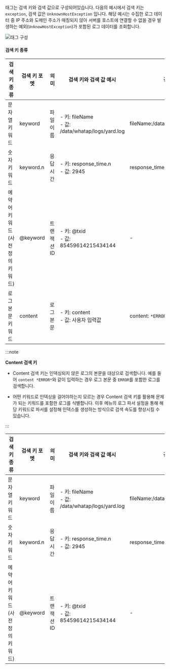 태그는 검색 키와 검색 값으로 구성되어있습니다. 다음의 예시에서 검색 키는 `exception`, 검색 값은 `UnknownHostException` 입니다. 해당 예시는 수집한 로그 데이터 중 IP 주소와 도메인 주소가 매칭되지 않아 서버를 호스트에 연결할 수 없을 경우 발생하는 예외(`UnknowHostException`)가 포함된 로그 데이터를 조회합니다.

![태그 구성](/img/log-filter-comp.png)

#### 검색 키 종류

<InDoc pages="log-lt,aws-log-lt">

|검색 키 종류|검색 키 포멧|의미|검색 키와 검색 값 예시|검색 예시|
|---|---|---|---|---|
|문자열 키워드|keyword|파일 이름|- 키: fileName<br/> - 값: /data/whatap/logs/yard.log|fileName:/data/whatap/logs/yard.log|
|숫자 키워드|keyword.n|응답시간|- 키: response_time.n<br/> - 값: 2945|response_time.n>=2945|
|예약어 키워드<br/>(사전 정의 키워드)|@keyword|트랜잭션 ID|- 키: @txid<br/> - 값: 85459614215434144|-|
|로그 본문 키워드|content|로그 본문|- 키: content<br/> - 값: 사용자 입력값|content: `*ERROR*`|

:::note

**Content 검색 키**

* Content 검색 키는 인덱싱되지 않은 로그의 본문을 대상으로 검색합니다. 예를 들어 `content *ERROR*`와 같이 입력하는 경우 로그 본문 중 `ERROR`를 포함한 로그를 검색합니다. 

* 어떤 키워드로 인덱싱을 걸어야하는지 모르는 경우 Content 검색 키를 활용해 문제가 되는 키워드를 포함한 로그를 식별합니다. 이후 <Cmdname sid="side_logSetting" className="uitext" /> 메뉴의 로그 파서 설정을 통해 해당 키워드로 파서를 설정해 인덱스를 생성하는 방식으로 검색 속도를 향상시킬 수 있습니다.

:::

</InDoc>

<InDoc pages="log-search,aws-log-search">

|검색 키 종류|검색 키 포멧|의미|검색 키와 검색 값 예시|검색 예시|
|---|---|---|---|---|
|문자열 키워드|keyword|파일 이름|- 키: fileName<br/> - 값: /data/whatap/logs/yard.log|fileName:/data/whatap/logs/yard.log|
|숫자 키워드|keyword.n|응답시간|- 키: response_time.n<br/> - 값: 2945|response_time.n>=2945|
|예약어 키워드<br/>(사전 정의 키워드)|@keyword|트랜잭션 ID|- 키: @txid<br/> - 값: 85459614215434144|-|

</InDoc>